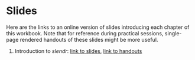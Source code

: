 # Slides

Here are the links to an online version of slides introducing each chapter
of this workbook. Note that for reference during practical sessions, single-page
rendered handouts of these slides might be more useful.

1. Introduction to _slendr_: [link to slides](http://bodkan.quarto.pub/slides_slendr/),
[link to handouts](https://bodkan.net/simgen/handouts_slendr.html)